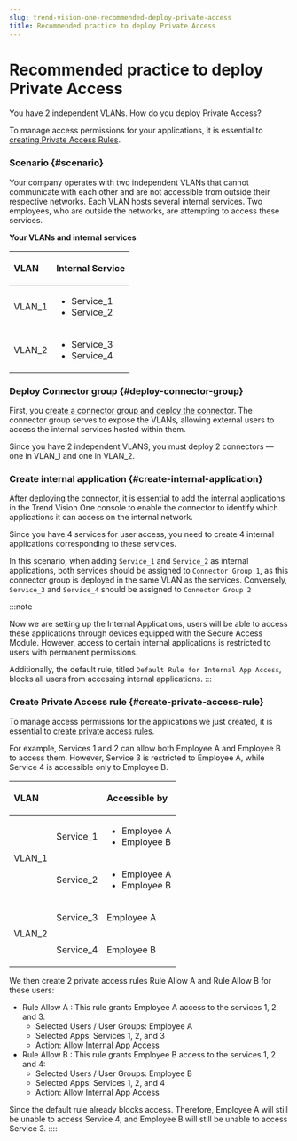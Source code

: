 ```yaml
---
slug: trend-vision-one-recommended-deploy-private-access
title: Recommended practice to deploy Private Access
---
```

# Recommended practice to deploy Private Access

You have 2 independent VLANs. How do you deploy Private Access?

To manage access permissions for your applications, it is essential to [creating Private Access Rules](https://docs.trendmicro.com/en-us/documentation/article/trend-vision-one-creating-pac-rule).

### Scenario {#scenario}

Your company operates with two independent VLANs that cannot communicate with each other and are not accessible from outside their respective networks. Each VLAN hosts several internal services. Two employees, who are outside the networks, are attempting to access these services.

**Your VLANs and internal services**

<table>
<thead style="text-align: left;">
<tr>
<th><p>VLAN</p></th>
<th><p>Internal Service</p></th>
</tr>
</thead>
<tbody style="text-align: left;">
<tr>
<td><p>VLAN_1</p></td>
<td><ul>
<li>Service_1</li>
<li>Service_2</li>
</ul></td>
</tr>
<tr>
<td><p>VLAN_2</p></td>
<td><ul>
<li>Service_3</li>
<li>Service_4</li>
</ul></td>
</tr>
</tbody>
</table>

### Deploy Connector group {#deploy-connector-group}

First, you [create a connector group and deploy the connector](private-access-connector-deployment.mdx). The connector group serves to expose the VLANs, allowing external users to access the internal services hosted within them.

Since you have 2 independent VLANS, you must deploy 2 connectors — one in VLAN_1 and one in VLAN_2.

### Create internal application {#create-internal-application}

After deploying the connector, it is essential to [add the internal applications](add-internal-application-pac.mdx) in the Trend Vision One console to enable the connector to identify which applications it can access on the internal network.

Since you have 4 services for user access, you need to create 4 internal applications corresponding to these services.

In this scenario, when adding `Service_1` and `Service_2` as internal applications, both services should be assigned to `Connector Group 1`, as this connector group is deployed in the same VLAN as the services. Conversely, `Service_3` and `Service_4` should be assigned to `Connector Group 2`

:::note

Now we are setting up the Internal Applications, users will be able to access these applications through devices equipped with the Secure Access Module. However, access to certain internal applications is restricted to users with permanent permissions.

Additionally, the default rule, titled `Default Rule for Internal App Access`, blocks all users from accessing internal applications.
:::

### Create Private Access rule {#create-private-access-rule}

To manage access permissions for the applications we just created, it is essential to [create private access rules](creating-pac-rule.mdx).

For example, Services 1 and 2 can allow both Employee A and Employee B to access them. However, Service 3 is restricted to Employee A, while Service 4 is accessible only to Employee B.

<table>
<thead style="text-align: left;">
<tr>
<th><p>VLAN</p></th>
<th></th>
<th><p>Accessible by</p></th>
</tr>
</thead>
<tbody style="text-align: left;">
<tr>
<td rowspan="2"><p>VLAN_1</p></td>
<td><p>Service_1</p></td>
<td><ul>
<li>Employee A</li>
<li>Employee B</li>
</ul></td>
</tr>
<tr>
<td><p>Service_2</p></td>
<td><ul>
<li>Employee A</li>
<li>Employee B</li>
</ul></td>
</tr>
<tr>
<td rowspan="2"><p>VLAN_2</p></td>
<td><p>Service_3</p></td>
<td><p>Employee A</p></td>
</tr>
<tr>
<td><p>Service_4</p></td>
<td><p>Employee B</p></td>
</tr>
</tbody>
</table>

We then create 2 private access rules Rule Allow A and Rule Allow B for these users:

- Rule Allow A : This rule grants Employee A access to the services 1, 2 and 3.
  - Selected Users / User Groups: Employee A
  - Selected Apps: Services 1, 2, and 3
  - Action: Allow Internal App Access
- Rule Allow B : This rule grants Employee B access to the services 1, 2 and 4:
  - Selected Users / User Groups: Employee B
  - Selected Apps: Services 1, 2, and 4
  - Action: Allow Internal App Access

Since the default rule already blocks access. Therefore, Employee A will still be unable to access Service 4, and Employee B will still be unable to access Service 3.
::::
